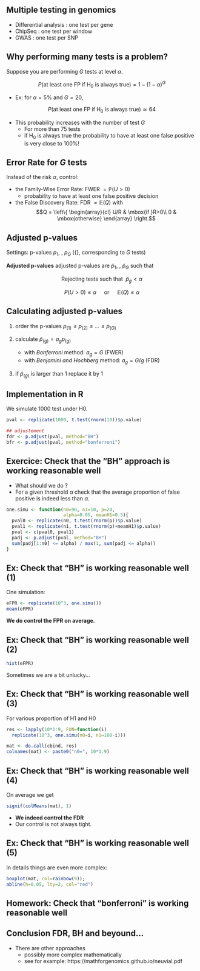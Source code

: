 ## Multiple testing in genomics

- Differential analysis : one test per gene 
- ChipSeq : one test per window
- GWAS : one test per SNP


## Why performing many tests is a problem?

Suppose you are performing $G$ tests at level $\alpha$. 
	
$$P(\text{at least one FP if H}_0\mbox{ is always true}) = 1 - (1-\alpha)^G$$


- Ex: for $\alpha=5$\% and $G=20$, 

$$P(\mbox{at least one FP if H}_0\mbox{ is always 
true}) \simeq 64$$

- This probability increases with the number of test $G$
  * For more than 75 tests
  * if H$_0$ is always true the probability to have at least one false positive is very close to 100%!
	

## Error Rate for $G$ tests

	
Instead of the risk $\alpha$, control:

- the Family-Wise Error Rate: FWER $= \mathbb{P}(U>0)$ 
    * probability to have at least one false positive decision
      
- the False Discovery Rate: FDR $= \mathbb{E}(Q)$ with 
	   $$Q = \left\{ \begin{array}{cl} U/R & \mbox{if }R>0\\ 0 & \mbox{otherwise} 
        \end{array} \right.$$



## Adjusted p-values

Settings: p-values $p_1$, \ldots, $p_G$ ({\it 
e.g.}, corresponding to $G$ tests)

**Adjusted p-values**
		adjusted p-values are $\tilde{p}_1$, \ldots, $\tilde{p}_G$ such that
		
$$\mbox{Rejecting tests such that }\;\tilde{p}_g < \alpha$$

\center{is equivalent to}

$$ P(U > 0) \leq \alpha \quad \mbox{ or } \quad
\mathbb{E}(Q) \leq \alpha$$
	
	
## Calculating adjusted p-values

1. order the p-values $p_{(1)} \leq p_{(2)} \leq \ldots \leq 
p_{(G)}$
		
2. calculate $\tilde{p}_ {(g)} = a_g p_{(g)}$ 
	* with *Bonferroni* method: $a_g=G$ (FWER)
	*	with *Benjamini and Hochberg* method: $a_g=G/g$ (FDR)
		
        
3. if $\tilde{p}_{(g)}$ is larger than 1 replace it by 1
		
	
## Implementation in R

We simulate 1000 test under H0.

```r
pval <- replicate(1000, t.test(rnorm(10))$p.value)

## adjustement
fdr <- p.adjust(pval, method="BH")
bfr <- p.adjust(pval, method="bonferroni")

```


## Exercice: Check that the "BH" approach is working reasonable well


- What should we do ?
- For a given threshold $\alpha$ check that the average proportion of false positive is indeed
less than $\alpha$.


```r
one.simu <- function(n0=90, n1=10, p=20, 
                     alpha=0.05, meanH1=0.5){
  pval0 <- replicate(n0, t.test(rnorm(p))$p.value)
  pval1 <- replicate(n1, t.test(rnorm(p)+meanH1)$p.value)
  pval <- c(pval0, pval1)
  padj <- p.adjust(pval, method="BH")
  sum(padj[1:n0] <= alpha) / max(1, sum(padj <= alpha))
}

```

## Ex: Check that "BH" is working reasonable well (1)

One simulation:

```r
eFPR <- replicate(10^3, one.simu())
mean(eFPR)


```

**We do control the FPR on average.**

## Ex: Check that "BH" is working reasonable well (2)


```r
hist(eFPR)
```

Sometimes we are a bit unlucky...

## Ex: Check that "BH" is working reasonable well (3)

For various proportion of H1 and H0

```r
res <- lapply(10*1:9, FUN=function(i) 
  replicate(10^3, one.simu(n0=i, n1=100-i)))

mat <- do.call(cbind, res)
colnames(mat) <- paste0("n0=", 10*1:9)

```


## Ex: Check that "BH" is working reasonable well (4)

On average we get

```r
signif(colMeans(mat), 1)
```

- **We indeed control the FDR** 
- Our control is not always tight.

## Ex: Check that "BH" is working reasonable well (5)

In details things are even more complex:

```r
boxplot(mat, col=rainbow(9)); 
abline(h=0.05, lty=2, col="red")
```

## Homework: Check that "bonferroni" is working reasonable well 


## Conclusion FDR, BH and beyound...

- There are other approaches 
  * possibly more complex mathematically
  * see for example: https://mathforgenomics.github.io/neuvial.pdf

